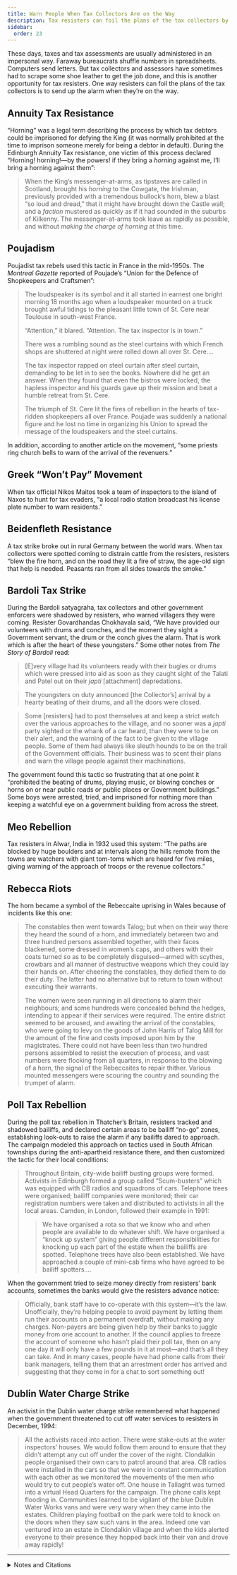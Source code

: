 ```yaml
---
title: Warn People When Tax Collectors Are on the Way
description: Tax resisters can foil the plans of the tax collectors by sending up the alarm when they’re on the way.
sidebar:
  order: 23
---
```


These days, taxes and tax assessments are usually administered in an impersonal way.
Faraway bureaucrats shuffle numbers in spreadsheets.
Computers send letters.
But tax collectors and assessors have sometimes had to scrape some shoe leather to get the job done, and this is another opportunity for tax resisters.
One way resisters can foil the plans of the tax collectors is to send up the alarm when they’re on the way.

## <Badge text="Example" size="medium" /> Annuity Tax Resistance

“Horning” was a legal term describing the process by which tax debtors could be imprisoned for defying the King (it was normally prohibited at the time to imprison someone merely for being a debtor in default).
During the Edinburgh Annuity Tax resistance, one victim of this process declared “Horning! horning!—by the powers! if they bring a *horning* against me, I’ll bring a horning against them”:

> When the King’s messenger-at-arms, as tipstaves are called in Scotland, brought his *horning* to the Cowgate, the Irishman, previously provided with a tremendous bullock’s horn, blew a blast “so loud and dread,” that it might have brought down the Castle wall; and a *faction* mustered as quickly as if it had sounded in the suburbs of Kilkenny.
> The messenger-at-arms took leave as rapidly as possible, and without *making the charge of horning* at this time.

## <Badge text="Example" size="medium" /> Poujadism

Poujadist tax rebels used this tactic in France in the mid-1950s.
The <i>Montreal Gazette</i> reported of Poujade’s “Union for the Defence of Shopkeepers and Craftsmen”:

> The loudspeaker is its symbol and it all started in earnest one bright morning 18 months ago when a loudspeaker mounted on a truck brought awful tidings to the pleasant little town of St. Cere near Toulouse in south-west France.
>
> “Attention,” it blared.
> “Attention.
> The tax inspector is in town.”
>
> There was a rumbling sound as the steel curtains with which French shops are shuttered at night were rolled down all over St. Cere.…
>
> The tax inspector rapped on steel curtain after steel curtain, demanding to be let in to see the books.
> Nowhere did he get an answer.
> When they found that even the bistros were locked, the hapless inspector and his guards gave up their mission and beat a humble retreat from St. Cere.
>
> The triumph of St. Cere lit the fires of rebellion in the hearts of tax-ridden shopkeepers all over France.
> Poujade was suddenly a national figure and he lost no time in organizing his Union to spread the message of the loudspeakers and the steel curtains.

In addition, according to another article on the movement, “some priests ring church bells to warn of the arrival of the revenuers.”

## <Badge text="Example" size="medium" /> Greek “Won’t Pay” Movement

When tax official Nikos Maitos took a team of inspectors to the island of Naxos to hunt for tax evaders, “a local radio station broadcast his license plate number to warn residents.”

## <Badge text="Example" size="medium" /> Beidenfleth Resistance

A tax strike broke out in rural Germany between the world wars.
When tax collectors were spotted coming to distrain cattle from the resisters, resisters “blew the fire horn, and on the road they lit a fire of straw, the age-old sign that help is needed.
Peasants ran from all sides towards the smoke.”

## <Badge text="Example" size="medium" /> Bardoli Tax Strike

During the Bardoli satyagraha, tax collectors and other government enforcers were shadowed by resisters, who warned villagers they were coming.
Resister Govardhandas Chokhavala said, “We have provided our volunteers with drums and conches, and the moment they sight a Government servant, the drum or the conch gives the alarm.
That is work which is after the heart of these youngsters.”
Some other notes from <i>The Story of Bardoli</i> read:

> [E]very village had its volunteers ready with their bugles or drums which were pressed into aid as soon as they caught sight of the Talati and Patel out on their <i>japti</i> [attachment] depredations.

> The youngsters on duty announced [the Collector’s] arrival by a hearty beating of their drums, and all the doors were closed.

> Some [resisters] had to post themselves at and keep a strict watch over the various approaches to the village, and no sooner was a <i>japti</i> party sighted or the whank of a car heard, than they were to be on their alert, and the warning of the fact to be given to the village people.
> Some of them had always like sleuth hounds to be on the trail of the Government officials.
> Their business was to scent their plans and warn the village people against their machinations.

The government found this tactic so frustrating that at one point it “prohibited the beating of drums, playing music, or blowing conches or horns on or near public roads or public places or Government buildings.”
Some boys were arrested, tried, and imprisoned for nothing more than keeping a watchful eye on a government building from across the street.

## <Badge text="Example" size="medium" /> Meo Rebellion

Tax resisters in Alwar, India in 1932 used this system:
“The paths are blocked by huge boulders and at intervals along the hills remote from the towns are watchers with giant tom-toms which are heard for five miles, giving warning of the approach of troops or the revenue collectors.”

## <Badge text="Example" size="medium" /> Rebecca Riots

The horn became a symbol of the Rebeccaite uprising in Wales because of incidents like this one:

> The constables then went towards Talog; but when on their way there they heard the sound of a horn, and immediately between two and three hundred persons assembled together, with their faces blackened, some dressed in women’s caps, and others with their coats turned so as to be completely disguised—armed with scythes, crowbars and all manner of destructive weapons which they could lay their hands on.
> After cheering the constables, they defied them to do their duty.
> The latter had no alternative but to return to town without executing their warrants.
>
> The women were seen running in all directions to alarm their neighbours; and some hundreds were concealed behind the hedges, intending to appear if their services were required.
> The entire district seemed to be aroused, and awaiting the arrival of the constables, who were going to levy on the goods of John Harris of Talog Mill for the amount of the fine and costs imposed upon him by the magistrates.
> There could not have been less than two hundred persons assembled to resist the execution of process, and vast numbers were flocking from all quarters, in response to the blowing of a horn, the signal of the Rebeccaites to repair thither.
> Various mounted messengers were scouring the country and sounding the trumpet of alarm.

## <Badge text="Example" size="medium" /> Poll Tax Rebellion

During the poll tax rebellion in Thatcher’s Britain, resisters tracked and shadowed bailiffs, and declared certain areas to be bailiff “no-go” zones, establishing look-outs to raise the alarm if any bailiffs dared to approach.
The campaign modeled this approach on tactics used in South African townships during the anti-apartheid resistance there, and then customized the tactic for their local conditions:

> Throughout Britain, city-wide bailiff busting groups were formed.
> Activists in Edinburgh formed a group called “Scum-busters” which was equipped with CB radios and squadrons of cars.
> Telephone trees were organised; bailiff companies were monitored; their car registration numbers were taken and distributed to activists in all the local areas.
> Camden, in London, followed their example in 1991:
>
> > We have organised a rota so that we know who and when people are available to do whatever shift.
> > We have organised a “knock up system” giving people different responsibilities for knocking up each part of the estate when the bailiffs are spotted.
> > Telephone trees have also been established.
> > We have approached a couple of mini-cab firms who have agreed to be bailiff spotters.…

When the government tried to seize money directly from resisters’ bank accounts, sometimes the banks would give the resisters advance notice:

> Officially, bank staff have to co-operate with this system—it’s the law.
> Unofficially, they’re helping people to avoid payment by letting them run their accounts on a permanent overdraft, without making any charges.
> Non-payers are being given help by their banks to juggle money from one account to another.
> If the council applies to freeze the account of someone who hasn’t plaid their poll tax, then on any one day it will only have a few pounds in it at most—and that’s all they can take.
> And in many cases, people have had phone calls from their bank managers, telling them that an arrestment order has arrived and suggesting that they come in for a chat to sort something out!

## <Badge text="Example" size="medium" /> Dublin Water Charge Strike

An activist in the Dublin water charge strike remembered what happened when the government threatened to cut off water services to resisters in December, 1994:

> All the activists raced into action.
> There were stake-outs at the water inspectors’ houses.
> We would follow them around to ensure that they didn’t attempt any cut off under the cover of the night.
> Clondalkin people organised their own cars to patrol around that area.
> CB radios were installed in the cars so that we were in constant communication with each other as we monitored the movements of the men who would try to cut people’s water off.
> One house in Tallaght was turned into a virtual Head Quarters for the campaign.
> The phone calls kept flooding in.
> Communities learned to be vigilant of the blue Dublin Water Works vans and were very wary when they came into the estates.
> Children playing football on the park were told to knock on the doors when they saw such vans in the area.
> Indeed one van ventured into an estate in Clondalkin village and when the kids alerted everyone to their presence they hopped back into their van and drove away rapidly!

<Aside type="wikipedia" title="Wikipedia">
  <WikipediaBadge title="Pierre Poujade" />
  <WikipediaBadge title="Letters of horning" />
  <WikipediaBadge title="I Don’t Pay Movement" url="https://en.wikipedia.org/wiki/I_Don%27t_Pay_Movement" />
  <WikipediaBadge title="Bardoli Satyagraha" />
  <WikipediaBadge title="Rebecca Riots" />
  <WikipediaBadge title="Poll tax (Great Britain)" />
</Aside>

---

<details>
<summary>Notes and Citations</summary>

* “The Passive Resistance of Edinburgh, to the Clergy-Tax” <i>Tait’s Edinburgh Magazine</i>, September 1833, p. 795 (note)
* Clausen, Oliver “The Revolt of Monsieur Poujade” <i>The Montreal Gazette</i> 27 June 1955, p. 8
* “Tax Dodgers’ Revolt” <i>Life</i> 18 April 1955, p. 63
* Alderman, Liz [“Greece Warns of Going Broke as Tax Proceeds Dry Up”](https://www.nytimes.com/2012/06/06/business/global/greece-warns-of-going-broke-as-taxes-dry-up.html) <i>New York Times</i> 5 June 2012
* von Salomon, Ernst <i>Fragebogen</i> (English translation, Doubleday, 1955) [p. 134](https://archive.org/details/fragebogenquesti00salo/page/134/mode/1up)
* Desai, Mahadev <i>The Story of Bardoli</i> (1929) [pp. 71](https://archive.org/details/in.ernet.dli.2015.122169/page/n85/mode/1up), [95](https://archive.org/details/in.ernet.dli.2015.122169/page/n109/mode/1up), [112](https://archive.org/details/in.ernet.dli.2015.122169/page/n128/mode/1up), [125](https://archive.org/details/in.ernet.dli.2015.122169/page/n141/mode/1up), [164](https://archive.org/details/in.ernet.dli.2015.122169/page/n182/mode/1up), [187–89](https://archive.org/details/in.ernet.dli.2015.122169/page/n201/mode/2up)
* [“Tax Revolt: Peasant Rising in Indian State”](http://nla.gov.au/nla.news-article2320965) <i>The Canberra Times</i> 30 November 1932, p. 1
* Evans, Henry Tobit <i>Rebecca Riots!</i> (2010 ed.), p. 45, 152–53 (quoting Josie Alvarez from the All-Britain Anti-Poll Tax Federation newsletter, September 1990)
* [“News from Scotland”](https://www.thesparrowsnest.org.uk/collections/public_archive/3683.pdf) <i>Poll-Axe</i> #4, April/May 1990
* [“Winning the Water War”](https://azinelibrary.org/approved/anarchist-news-23-1.pdf) <i>Anarchist News</i> #23, April 2000
* Muehlebach, Andrea [“The Irish water insurgency: no more blood from these stones”](https://roarmag.org/essays/ireland-anti-austerity-water-protests/) <i>Roar</i> 6 February 2017

</details>
